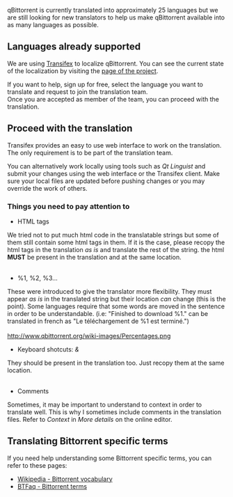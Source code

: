 qBittorrent is currently translated into approximately 25 languages but we are still looking for new translators to help us make qBittorrent available into as many languages as possible.

== Languages already supported ==
We are using [https://www.transifex.com/ Transifex] to localize qBittorrent. You can see the current state of the localization by visiting the [https://www.transifex.com/projects/p/qbittorrent/ page of the project].

If you want to help, sign up for free, select the language you want to translate and request to join the translation team.<br>
Once you are accepted as member of the team, you can proceed with the translation.

== Proceed with the translation ==
Transifex provides an easy to use web interface to work on the translation. The only requirement is to be part of the translation team.

You can alternatively work locally using tools such as ''Qt Linguist'' and submit your changes using the web interface or the Transifex client. Make sure your local files are updated before pushing changes or you may override the work of others.

=== Things you need to pay attention to ===
* HTML tags
We tried not to put much html code in the translatable strings but some of them still contain some html tags in them. If it is the case, please recopy the html tags in the translation ''as is'' and translate the rest of the string. the html '''MUST''' be present in the translation and at the same location.<br><br>

* %1, %2, %3...
These were introduced to give the translator more flexibility. They must appear ''as is'' in the translated string but their location ''can'' change (this is the point). Some languages require that some words are moved in the sentence in order to be understandable. (i.e: "Finished to download %1." can be translated in french as "Le téléchargement de %1 est terminé.")<br><br>
[[http://www.qbittorrent.org/wiki-images/Percentages.png]]

* Keyboard shotcuts: ''&''
They should be present in the translation too. Just recopy them at the same location.<br><br>

* Comments
Sometimes, it may be important to understand to context in order to translate well. This is why I sometimes include comments in the translation files. Refer to ''Context'' in ''More details'' on the online editor.

== Translating Bittorrent specific terms ==
If you need help understanding some Bittorrent specific terms, you can refer to these pages:
* [http://en.wikipedia.org/wiki/BitTorrent_vocabulary Wikipedia - Bittorrent vocabulary]
* [http://btfaq.com/serve/cache/23.html BTFaq - Bittorrent terms]